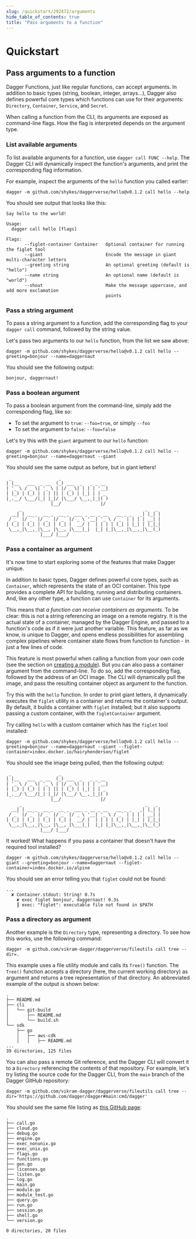 ```yaml
---
slug: /quickstart/292472/arguments
hide_table_of_contents: true
title: "Pass arguments to a function"
---
```


# Quickstart

## Pass arguments to a function

Dagger Functions, just like regular functions, can accept arguments. In addition to basic types (string, boolean, integer, arrays...), Dagger also defines powerful core types which functions can use for their arguments: `Directory`, `Container`, `Service`, and `Secret`.

When calling a function from the CLI, its arguments are exposed as command-line flags. How the flag is interpreted depends on the argument type.

### List available arguments

To list available arguments for a function, use `dagger call FUNC --help`. The Dagger CLI will dynamically inspect the function's arguments, and print the corresponding flag information.

For example, inspect the arguments of the `hello` function you called earlier:

```shell
dagger -m github.com/shykes/daggerverse/hello@v0.1.2 call hello --help
```

You should see output that looks like this:

```
Say hello to the world!

Usage:
  dagger call hello [flags]

Flags:
       --figlet-container Container   Optional container for running the figlet tool
       --giant                        Encode the message in giant multi-character letters
       --greeting string              An optional greeting (default is "hello")
       --name string                  An optional name (default is "world")
       --shout                        Make the message uppercase, and add more exclamation
                                      points
```

### Pass a string argument

To pass a string argument to a function, add the corresponding flag to your `dagger call` command, followed by the string value.

Let's pass two arguments to our `hello` function, from the list we saw above:

```shell
dagger -m github.com/shykes/daggerverse/hello@v0.1.2 call hello --greeting=bonjour --name=daggernaut
```

You should see the following output:

```
bonjour, daggernaut!
```

### Pass a boolean argument

To pass a boolean argument from the command-line, simply add the corresponding flag, like so:

- To set the argument to `true`: `--foo=true`, or simply `--foo`
- To set the argument to `false`: `--foo=false`

Let's try this with the `giant` argument to our `hello` function:

```shell
dagger -m github.com/shykes/daggerverse/hello@v0.1.2 call hello --greeting=bonjour --name=daggernaut --giant
```

You should see the same output as before, but in giant letters!

```
 _                  _
| |__   ___  _ __  (_) ___  _   _ _ __
| '_ \ / _ \| '_ \ | |/ _ \| | | | '__|
| |_) | (_) | | | || | (_) | |_| | | _
|_.__/ \___/|_| |_|/ |\___/ \__,_|_|( )
                 |__/               |/
     _                                               _   _
  __| | __ _  __ _  __ _  ___ _ __ _ __   __ _ _   _| |_| |
 / _` |/ _` |/ _` |/ _` |/ _ \ '__| '_ \ / _` | | | | __| |
| (_| | (_| | (_| | (_| |  __/ |  | | | | (_| | |_| | |_|_|
 \__,_|\__,_|\__, |\__, |\___|_|  |_| |_|\__,_|\__,_|\__(_)
             |___/ |___/
```

### Pass a container as argument

It's now time to start exploring some of the features that make Dagger unique.

In addition to basic types, Dagger defines powerful core types, such as `Container`, which represents the state of an OCI container. This type provides a complete API for building, running and distributing containers. And, like any other type, a function can use `Container` for its arguments.

This means that *a function can receive containers as arguments*. To be clear: this is not a string referencing an image on a remote registry. It is the actual state of a container, managed by the Dagger Engine, and passed to a function's code as if it were just another variable. This feature, as far as we know, is unique to Dagger, and opens endless possibilities for assembling complex pipelines where container state flows from function to function - in just a few lines of code.

This feature is most powerful when calling a function from your own code (see the section on [creating a module](./428201-custom-function.mdx)). But you can also pass a container argument from the command-line. To do so, add the corresponding flag, followed by the address of an OCI image. The CLI will dynamically pull the image, and pass the resulting container object as argument to the function.

Try this with the `hello` function. In order to print giant letters, it dynamically executes the `figlet` utility in a container and returns the container's output. By default, it builds a container with `figlet` installed; but it also supports passing a custom container, with the `figletContainer` argument.

Try calling `hello` with a custom container which has the `figlet` tool installed:

```shell
dagger -m github.com/shykes/daggerverse/hello@v0.1.2 call hello --greeting=bonjour --name=daggernaut --giant --figlet-container=index.docker.io/hairyhenderson/figlet
```

You should see the image being pulled, then the following output:

```
 _                  _
| |__   ___  _ __  (_) ___  _   _ _ __
| '_ \ / _ \| '_ \ | |/ _ \| | | | '__|
| |_) | (_) | | | || | (_) | |_| | | _
|_.__/ \___/|_| |_|/ |\___/ \__,_|_|( )
                 |__/               |/
     _                                               _   _
  __| | __ _  __ _  __ _  ___ _ __ _ __   __ _ _   _| |_| |
 / _` |/ _` |/ _` |/ _` |/ _ \ '__| '_ \ / _` | | | | __| |
| (_| | (_| | (_| | (_| |  __/ |  | | | | (_| | |_| | |_|_|
 \__,_|\__,_|\__, |\__, |\___|_|  |_| |_|\__,_|\__,_|\__(_)
             |___/ |___/
```

It worked! What happens if you pass a container that doesn't have the required tool installed?

```shell
dagger -m github.com/shykes/daggerverse/hello@v0.1.2 call hello --giant --greeting=bonjour --name=daggernaut --figlet-container=index.docker.io/alpine
```

You should see an error telling you that `figlet` could not be found:

```
...
  ✘ Container.stdout: String! 0.7s
    ✘ exec figlet bonjour, daggernaut! 0.3s
    ┃ exec: "figlet": executable file not found in $PATH
```

### Pass a directory as argument

Another example is the `Directory` type, representing a directory. To see how this works, use the following command:

```shell
dagger -m github.com/vikram-dagger/daggerverse/fileutils call tree --dir=.
```

This example uses a file utility module and calls its `Tree()` function. The `Tree()` function accepts a directory (here, the current working directory) as argument and returns a tree representation of that directory. An abbreviated example of the output is shown below:

```
.
├── README.md
├── cli
│   └── git-build
│       ├── README.md
│       └── build.sh
└── sdk
    ├── go
    │   ├── aws-cdk
    │   │   ├── README.md
...
39 directories, 125 files
```

You can also pass a remote Git reference, and the Dagger CLI will convert it to a `Directory` referencing the contents of that repository. For example, let's try listing the source code for the Dagger CLI, from the `main` branch of the Dagger GitHub repository:

```shell
dagger -m github.com/vikram-dagger/daggerverse/fileutils call tree --dir='https://github.com/dagger/dagger#main:cmd/dagger'
```

You should see the same file listing as [this GitHub page](https://github.com/dagger/dagger/tree/main/cmd/dagger):

```
.
├── call.go
├── cloud.go
├── debug.go
├── engine.go
├── exec_nonunix.go
├── exec_unix.go
├── flags.go
├── functions.go
├── gen.go
├── licenses.go
├── listen.go
├── log.go
├── main.go
├── module.go
├── module_test.go
├── query.go
├── run.go
├── session.go
├── shell.go
└── version.go

0 directories, 20 files
```
